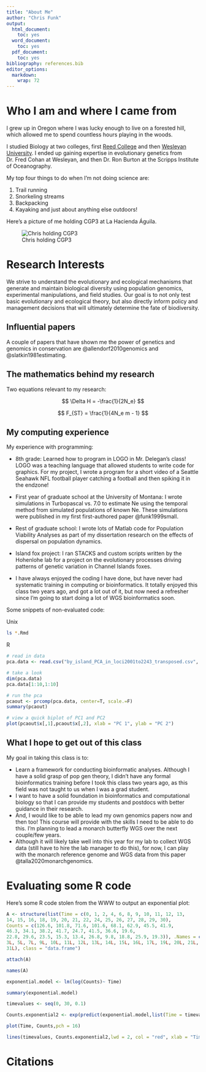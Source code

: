 ```yaml
---
title: "About Me"
author: "Chris Funk"
output:
  html_document:
    toc: yes
  word_document:
    toc: yes
  pdf_document:
    toc: yes
bibliography: references.bib
editor_options: 
  markdown: 
    wrap: 72
---
```


# Who I am and where I came from

I grew up in Oregon where I was lucky enough to live on a forested hill,
which allowed me to spend countless hours playing in the woods.

I studied Biology at two colleges, first [Reed
College](https://www.reed.edu/) and then [Wesleyan
University](https://www.wesleyan.edu/). I ended up gaining expertise in
evolutionary genetics from Dr. Fred Cohan at Wesleyan, and then Dr. Ron
Burton at the Scripps Institute of Oceanography.

My top four things to do when I'm not doing science are:

1.  Trail running
2.  Snorkeling streams
3.  Backpacking
4.  Kayaking and just about anything else outdoors!

Here's a picture of me holding CGP3 at La Hacienda Águila.

![Chris holding CGP3](images/Chris_holding_CGP3_2022_03_19.jpg)

# Research Interests

We strive to understand the evolutionary and ecological mechanisms that
generate and maintain biological diversity using population genomics,
experimental manipulations, and field studies. Our goal is to not only
test basic evolutionary and ecological theory, but also directly inform
policy and management decisions that will ultimately determine the fate
of biodiversity.

## Influential papers

A couple of papers that have shown me the power of genetics and genomics
in conservation are @allendorf2010genomics and @slatkin1981estimating.

## The mathematics behind my research

Two equations relevant to my research:

$$
\Delta H = -\frac{1}{2N_e}
$$

$$
F_{ST} = \frac{1}{4N_e m - 1}
$$

## My computing experience

My experience with programming:

-   8th grade: Learned how to program in LOGO in Mr. Delegan's class!
    LOGO was a teaching language that allowed students to write code for
    graphics. For my project, I wrote a program for a short video of a
    Seattle Seahawk NFL football player catching a football and then
    spiking it in the endzone!

-   First year of graduate school at the University of Montana: I wrote
    simulations in Turbopascal vs. 7.0 to estimate Ne using the temporal
    method from simulated populations of known Ne. These simulations
    were published in my first first-authored paper @funk1999small.

-   Rest of graduate school: I wrote lots of Matlab code for Population
    Viability Analyses as part of my dissertation research on the
    effects of dispersal on population dynamics.

-   Island fox project: I ran STACKS and custom scripts written by the
    Hohenlohe lab for a project on the evolutionary processes driving
    patterns of genetic variation in Channel Islands foxes.

-   I have always enjoyed the coding I have done, but have never had
    systematic training in computing or bioinformatics. It totally
    enjoyed this class two years ago, and got a lot out of it, but now
    need a refresher since I'm going to start doing a lot of WGS
    bioinformatics soon.

Some snippets of non-evaluated code:

Unix

```bash
ls *.Rmd
```

R

```r
# read in data
pca.data <- read.csv("by_island_PCA_in_loci2001to2243_transposed.csv", header=FALSE)

# take a look
dim(pca.data)
pca.data[1:10,1:10]

# run the pca
pcaout <- prcomp(pca.data, center=T, scale.=F)
summary(pcaout)

# view a quick biplot of PC1 and PC2
plot(pcaout$x[,1],pcaout$x[,2], xlab = "PC 1", ylab = "PC 2")
```

## What I hope to get out of this class

My goal in taking this class is to:

-   Learn a framework for conducting bioinformatic analyses. Although I
    have a solid grasp of pop gen theory, I didn't have any formal
    bioinformatics training before I took this class two years ago, as
    this field was not taught to us when I was a grad student.\
-   I want to have a solid foundation in bioinformatics and
    computational biology so that I can provide my students and postdocs
    with better guidance in their research.
-   And, I would like to be able to lead my own genomics papers now and
    then too! This course will provide with the skills I need to be able
    to do this. I'm planning to lead a monarch butterfly WGS over the
    next couple/few years.
-   Although it will likely take well into this year for my lab to
    collect WGS data (still have to hire the lab manager to do this),
    for now, I can play with the monarch reference genome and WGS data
    from this paper @talla2020monarchgenomics.

# Evaluating some R code

Here's some R code stolen from the WWW to output an exponential plot:

```r

A <- structure(list(Time = c(0, 1, 2, 4, 6, 8, 9, 10, 11, 12, 13, 
14, 15, 16, 18, 19, 20, 21, 22, 24, 25, 26, 27, 28, 29, 30), 
Counts = c(126.6, 101.8, 71.6, 101.6, 68.1, 62.9, 45.5, 41.9, 
46.3, 34.1, 38.2, 41.7, 24.7, 41.5, 36.6, 19.6, 
22.8, 29.6, 23.5, 15.3, 13.4, 26.8, 9.8, 18.8, 25.9, 19.3)), .Names = c("Time", "Counts"), row.names = c(1L, 2L,
3L, 5L, 7L, 9L, 10L, 11L, 12L, 13L, 14L, 15L, 16L, 17L, 19L, 20L, 21L, 22L, 23L, 25L, 26L, 27L, 28L, 29L, 30L,
31L), class = "data.frame")

attach(A)

names(A)

exponential.model <- lm(log(Counts)~ Time)

summary(exponential.model)

timevalues <- seq(0, 30, 0.1)

Counts.exponential2 <- exp(predict(exponential.model,list(Time = timevalues)))

plot(Time, Counts,pch = 16)

lines(timevalues, Counts.exponential2,lwd = 2, col = "red", xlab = "Time (s)", ylab = "Counts")

```

# Citations

